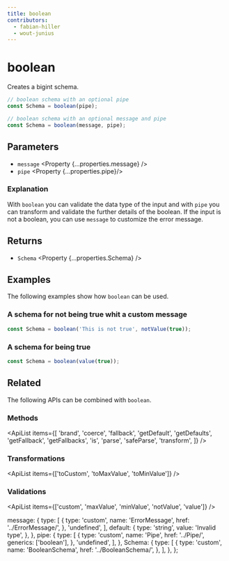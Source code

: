 ```yaml
---
title: boolean
contributors:
  - fabian-hiller
  - wout-junius
---
```



# boolean

Creates a bigint schema.

```ts
// boolean schema with an optional pipe
const Schema = boolean(pipe);

// boolean schema with an optional message and pipe
const Schema = boolean(message, pipe);
```

## Parameters

- `message` <Property {...properties.message} />
- `pipe` <Property {...properties.pipe}/>

### Explanation

With `boolean` you can validate the data type of the input and with `pipe` you can transform and validate the further details of the boolean. If the input is not a boolean, you can use `message` to customize the error message.

## Returns

- `Schema` <Property {...properties.Schema} />

## Examples

The following examples show how `boolean` can be used.

### A schema for not being true whit a custom message

```ts
const Schema = boolean('This is not true', notValue(true));
```

### A schema for being true

```ts
const Schema = boolean(value(true));
```


## Related

The following APIs can be combined with `boolean`.

### Methods

<ApiList
  items={[
    'brand',
    'coerce',
    'fallback',
    'getDefault',
    'getDefaults',
    'getFallback',
    'getFallbacks',
    'is',
    'parse',
    'safeParse',
    'transform',
  ]}
/>

### Transformations

<ApiList items={['toCustom', 'toMaxValue', 'toMinValue']} />

### Validations

<ApiList items={['custom', 'maxValue', 'minValue', 'notValue', 'value']} />

  message: {
    type: [
      {
        type: 'custom',
        name: 'ErrorMessage',
        href: '../ErrorMessage/',
      },
      'undefined',
    ],
    default: {
      type: 'string',
      value: 'Invalid type',
    },
  },
  pipe: {
    type: [
      {
        type: 'custom',
        name: 'Pipe',
        href: '../Pipe/',
        generics: ['boolean'],
      },
      'undefined',
    ],
  },
  Schema: {
    type: [
      {
        type: 'custom',
        name: 'BooleanSchema',
        href: '../BooleanSchema/',
      },
    ],
  },
};
